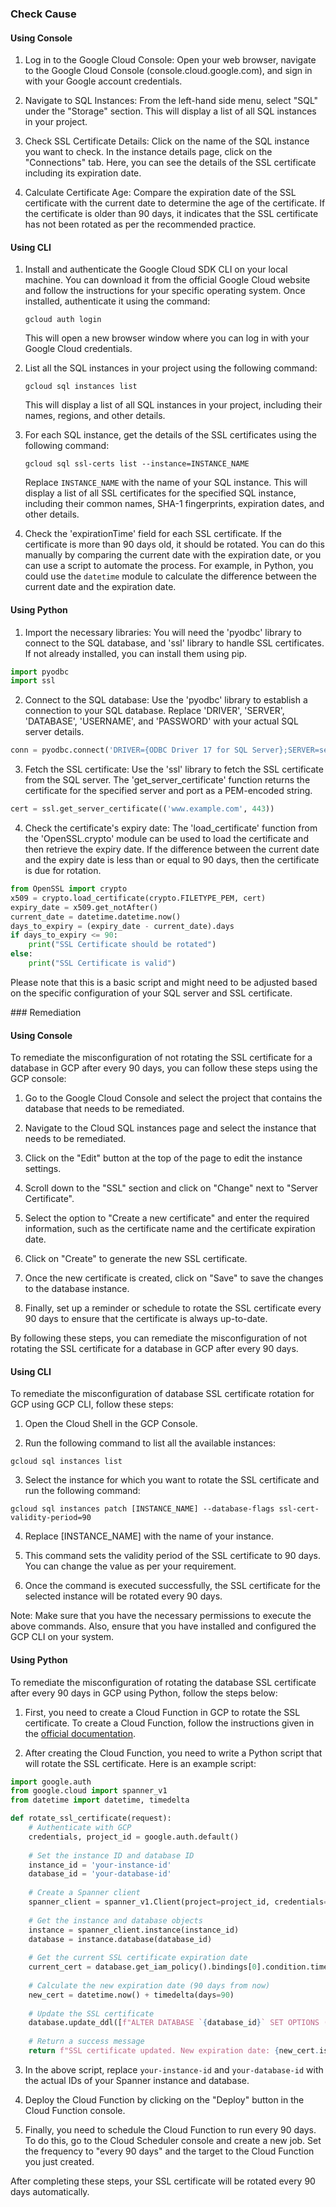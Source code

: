 

<Tabs><Tab title='Cause'>
### Check Cause

#### Using Console

1. Log in to the Google Cloud Console: Open your web browser, navigate to the Google Cloud Console (console.cloud.google.com), and sign in with your Google account credentials.

2. Navigate to SQL Instances: From the left-hand side menu, select "SQL" under the "Storage" section. This will display a list of all SQL instances in your project.

3. Check SSL Certificate Details: Click on the name of the SQL instance you want to check. In the instance details page, click on the "Connections" tab. Here, you can see the details of the SSL certificate including its expiration date.

4. Calculate Certificate Age: Compare the expiration date of the SSL certificate with the current date to determine the age of the certificate. If the certificate is older than 90 days, it indicates that the SSL certificate has not been rotated as per the recommended practice.

#### Using CLI

1. Install and authenticate the Google Cloud SDK CLI on your local machine. You can download it from the official Google Cloud website and follow the instructions for your specific operating system. Once installed, authenticate it using the command:
   ```
   gcloud auth login
   ```
   This will open a new browser window where you can log in with your Google Cloud credentials.

2. List all the SQL instances in your project using the following command:
   ```
   gcloud sql instances list
   ```
   This will display a list of all SQL instances in your project, including their names, regions, and other details.

3. For each SQL instance, get the details of the SSL certificates using the following command:
   ```
   gcloud sql ssl-certs list --instance=INSTANCE_NAME
   ```
   Replace `INSTANCE_NAME` with the name of your SQL instance. This will display a list of all SSL certificates for the specified SQL instance, including their common names, SHA-1 fingerprints, expiration dates, and other details.

4. Check the 'expirationTime' field for each SSL certificate. If the certificate is more than 90 days old, it should be rotated. You can do this manually by comparing the current date with the expiration date, or you can use a script to automate the process. For example, in Python, you could use the `datetime` module to calculate the difference between the current date and the expiration date.

#### Using Python

1. Import the necessary libraries: You will need the 'pyodbc' library to connect to the SQL database, and 'ssl' library to handle SSL certificates. If not already installed, you can install them using pip.

```python
import pyodbc
import ssl
```

2. Connect to the SQL database: Use the 'pyodbc' library to establish a connection to your SQL database. Replace 'DRIVER', 'SERVER', 'DATABASE', 'USERNAME', and 'PASSWORD' with your actual SQL server details.

```python
conn = pyodbc.connect('DRIVER={ODBC Driver 17 for SQL Server};SERVER=server_name;DATABASE=db_name;UID=user_name;PWD=password')
```

3. Fetch the SSL certificate: Use the 'ssl' library to fetch the SSL certificate from the SQL server. The 'get_server_certificate' function returns the certificate for the specified server and port as a PEM-encoded string.

```python
cert = ssl.get_server_certificate(('www.example.com', 443))
```

4. Check the certificate's expiry date: The 'load_certificate' function from the 'OpenSSL.crypto' module can be used to load the certificate and then retrieve the expiry date. If the difference between the current date and the expiry date is less than or equal to 90 days, then the certificate is due for rotation.

```python
from OpenSSL import crypto
x509 = crypto.load_certificate(crypto.FILETYPE_PEM, cert)
expiry_date = x509.get_notAfter()
current_date = datetime.datetime.now()
days_to_expiry = (expiry_date - current_date).days
if days_to_expiry <= 90:
    print("SSL Certificate should be rotated")
else:
    print("SSL Certificate is valid")
```

Please note that this is a basic script and might need to be adjusted based on the specific configuration of your SQL server and SSL certificate.

</Tab>

<Tab title='Remediation'>
### Remediation

#### Using Console

To remediate the misconfiguration of not rotating the SSL certificate for a database in GCP after every 90 days, you can follow these steps using the GCP console:

1. Go to the Google Cloud Console and select the project that contains the database that needs to be remediated.

2. Navigate to the Cloud SQL instances page and select the instance that needs to be remediated.

3. Click on the "Edit" button at the top of the page to edit the instance settings.

4. Scroll down to the "SSL" section and click on "Change" next to "Server Certificate".

5. Select the option to "Create a new certificate" and enter the required information, such as the certificate name and the certificate expiration date.

6. Click on "Create" to generate the new SSL certificate.

7. Once the new certificate is created, click on "Save" to save the changes to the database instance.

8. Finally, set up a reminder or schedule to rotate the SSL certificate every 90 days to ensure that the certificate is always up-to-date.

By following these steps, you can remediate the misconfiguration of not rotating the SSL certificate for a database in GCP after every 90 days.

#### Using CLI

To remediate the misconfiguration of database SSL certificate rotation for GCP using GCP CLI, follow these steps:

1. Open the Cloud Shell in the GCP Console.

2. Run the following command to list all the available instances:
```
gcloud sql instances list
```

3. Select the instance for which you want to rotate the SSL certificate and run the following command:
```
gcloud sql instances patch [INSTANCE_NAME] --database-flags ssl-cert-validity-period=90
```

4. Replace [INSTANCE_NAME] with the name of your instance.

5. This command sets the validity period of the SSL certificate to 90 days. You can change the value as per your requirement.

6. Once the command is executed successfully, the SSL certificate for the selected instance will be rotated every 90 days.

Note: Make sure that you have the necessary permissions to execute the above commands. Also, ensure that you have installed and configured the GCP CLI on your system.

#### Using Python

To remediate the misconfiguration of rotating the database SSL certificate after every 90 days in GCP using Python, follow the steps below:

1. First, you need to create a Cloud Function in GCP to rotate the SSL certificate. To create a Cloud Function, follow the instructions given in the [official documentation](https://cloud.google.com/functions/docs/quickstart-console).

2. After creating the Cloud Function, you need to write a Python script that will rotate the SSL certificate. Here is an example script:

```python
import google.auth
from google.cloud import spanner_v1
from datetime import datetime, timedelta

def rotate_ssl_certificate(request):
    # Authenticate with GCP
    credentials, project_id = google.auth.default()
    
    # Set the instance ID and database ID
    instance_id = 'your-instance-id'
    database_id = 'your-database-id'
    
    # Create a Spanner client
    spanner_client = spanner_v1.Client(project=project_id, credentials=credentials)
    
    # Get the instance and database objects
    instance = spanner_client.instance(instance_id)
    database = instance.database(database_id)
    
    # Get the current SSL certificate expiration date
    current_cert = database.get_iam_policy().bindings[0].condition.time
        
    # Calculate the new expiration date (90 days from now)
    new_cert = datetime.now() + timedelta(days=90)
    
    # Update the SSL certificate
    database.update_ddl([f"ALTER DATABASE `{database_id}` SET OPTIONS (ssl_cert_expiration='{new_cert.isoformat()}')"])
    
    # Return a success message
    return f"SSL certificate updated. New expiration date: {new_cert.isoformat()}"
```

3. In the above script, replace `your-instance-id` and `your-database-id` with the actual IDs of your Spanner instance and database.

4. Deploy the Cloud Function by clicking on the "Deploy" button in the Cloud Function console.

5. Finally, you need to schedule the Cloud Function to run every 90 days. To do this, go to the Cloud Scheduler console and create a new job. Set the frequency to "every 90 days" and the target to the Cloud Function you just created.

After completing these steps, your SSL certificate will be rotated every 90 days automatically.


</Tab>
</Tabs>
